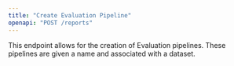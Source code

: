 ```yaml
---
title: "Create Evaluation Pipeline"
openapi: "POST /reports"
---
```


This endpoint allows for the creation of Evaluation pipelines. These pipelines are given a name and associated with a dataset.
